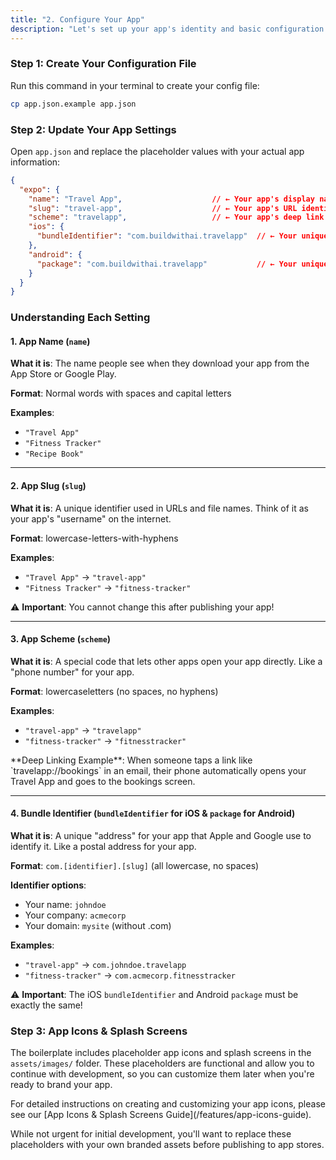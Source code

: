 ```yaml
---
title: "2. Configure Your App"
description: "Let's set up your app's identity and basic configuration."
---
```


### Step 1: Create Your Configuration File

Run this command in your terminal to create your config file:

```bash
cp app.json.example app.json
```

### Step 2: Update Your App Settings

Open `app.json` and replace the placeholder values with your actual app information:

```json
{
  "expo": {
    "name": "Travel App",                    // ← Your app's display name
    "slug": "travel-app",                    // ← Your app's URL identifier
    "scheme": "travelapp",                   // ← Your app's deep link scheme
    "ios": {
      "bundleIdentifier": "com.buildwithai.travelapp"  // ← Your unique iOS ID
    },
    "android": {
      "package": "com.buildwithai.travelapp"           // ← Your unique Android ID
    }
  }
}
```

### Understanding Each Setting

#### 1. **App Name** (`name`)
**What it is**: The name people see when they download your app from the App Store or Google Play.

**Format**: Normal words with spaces and capital letters

**Examples**:
- `"Travel App"`
- `"Fitness Tracker"`
- `"Recipe Book"`

---

#### 2. **App Slug** (`slug`)
**What it is**: A unique identifier used in URLs and file names. Think of it as your app's "username" on the internet.

**Format**: lowercase-letters-with-hyphens

**Examples**:
- `"Travel App"` → `"travel-app"`
- `"Fitness Tracker"` → `"fitness-tracker"`

⚠️ **Important**: You cannot change this after publishing your app!

---

#### 3. **App Scheme** (`scheme`)
**What it is**: A special code that lets other apps open your app directly. Like a "phone number" for your app.

**Format**: lowercaseletters (no spaces, no hyphens)

**Examples**:
- `"travel-app"` → `"travelapp"`
- `"fitness-tracker"` → `"fitnesstracker"`

<Info>
**Deep Linking Example**: When someone taps a link like `travelapp://bookings` in an email, their phone automatically opens your Travel App and goes to the bookings screen.
</Info>

---

#### 4. **Bundle Identifier** (`bundleIdentifier` for iOS & `package` for Android)
**What it is**: A unique "address" for your app that Apple and Google use to identify it. Like a postal address for your app.

**Format**: `com.[identifier].[slug]` (all lowercase, no spaces)

**Identifier options**:
- Your name: `johndoe`
- Your company: `acmecorp`
- Your domain: `mysite` (without .com)

**Examples**:
- `"travel-app"` → `com.johndoe.travelapp`
- `"fitness-tracker"` → `com.acmecorp.fitnesstracker`

⚠️ **Important**: The iOS `bundleIdentifier` and Android `package` must be exactly the same!

### Step 3: App Icons & Splash Screens

The boilerplate includes placeholder app icons and splash screens in the `assets/images/` folder. These placeholders are functional and allow you to continue with development, so you can customize them later when you're ready to brand your app.

<Info>
  For detailed instructions on creating and customizing your app icons, please see our [App Icons & Splash Screens Guide](/features/app-icons-guide).
</Info>

While not urgent for initial development, you'll want to replace these placeholders with your own branded assets before publishing to app stores.

